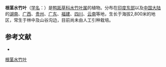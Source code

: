 {{Speciesbox
| name = 根茎水竹叶
| status = 
| status_system = 
| image =
| genus = Murdannia
| species = hookeri
| authority = (C. B. Clarke) Brückn
}}

'''根茎水竹叶'''（[[学名|学名]]：{{lang|la|''Murdannia hookeri''}}）是[[鸭跖草科|鸭跖草科]][[水竹叶属|水竹叶属]]的植物。分布在[[印度东部|印度东部]]以及[[中国大陆|中国大陆]]的[[湖南|湖南]]、[[广西|广西]]、[[贵州|贵州]]、[[广东|广东]]、[[福建|福建]]、[[四川|四川]]、[[云南|云南]]等地，生长于海拔2,800米的地区，常生于林中及山谷沟边，目前尚未由人工引种栽培。

== 参考文献 ==
<div class="references-small">
* {{cite web| url =http://www.bioinfo.cn/db05/KmzwSpecies.php?action=view&id=3311| title =根茎水竹叶| work =《中国高等植物数据库全库》| publisher =中国科学院微生物研究所| author =昆明植物研究所| accessdate =2009-02-24| deadurl =yes| archiveurl =https://web.archive.org/web/20160305020814/http://www.bioinfo.cn/db05/KmzwSpecies.php?action=view&id=3311| archivedate =2016-03-05}}
</div>
{{Taxonbar|from=Q11111015}}

[[Category:水竹叶属|根茎水竹叶]]


{{植物小作品}}